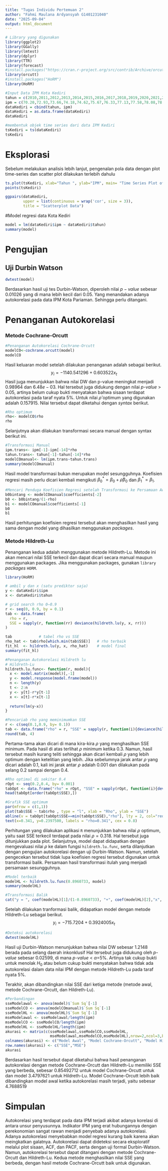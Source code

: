```yaml
---
title: "Tugas Individu Pertemuan 2"
author: "Fahmi Maulana Ardyansyah G1401231040"
date: "2025-09-04"
output: html_document
---
```


```r
# Library yang digunakan
library(ggplot2)
library(GGally)
library(lmtest)
library(dplyr)
library(TTR)
library(forecast)
#install.packages("https://cran.r-project.org/src/contrib/Archive/orcutt/orcutt_2.1.tar.gz", repos = NULL, type = "source")
library(orcutt)
#install.packages("HoRM")
library(HoRM)
```

```r
#Input Data IPM Kota Kediri
tahun = c(2010,2011,2012,2013,2014,2015,2016,2017,2018,2019,2020,2021,2022,2023,2024)
ipm = c(70.20,72.93,73.66,74.18,74.62,75.67,76.33,77.13,77.58,78.08,78.23,78.60,79.59,80.44,81.35)
dataKediri = cbind(tahun, ipm)
dataKediri = as.data.frame(dataKediri)
dataKediri

#membentuk objek time series dari data IPM Kediri
tsKediri = ts(dataKediri)
tsKediri
```

# Eksplorasi
Sebelum melakukan analisis lebih lanjut, pengenalan pola data dengan plot time-series dan scatter plot dilakukan terlebih dahulu

```r
ts.plot(tsKediri, xlab="Tahun ", ylab="IPM", main= "Time Series Plot of IPM Kota Kediri")
points(tsKediri)
```

```r
ggpairs(dataKediri,
        upper = list(continuous = wrap('cor', size = 3)),
        title = "Scatterplot Data")
```
#Model regresi data Kota Kediri
```r
model = lm(dataKediri$ipm ~ dataKediri$tahun)
summary(model)
```
# Pengujian

## Uji Durbin Watson
```r
dwtest(model)
```
Berdasarkan hasil uji tes Durbin-Watson, diperoleh nilai $p-value$ sebesar 0.01026 yang di mana lebih kecil dari 0.05. Yang menandakan adanya autokorelasi pada data IPM Kota Pariaman. Sehingga perlu ditangani.

# Penanganan Autokorelasi

### Metode Cochrane-Orcutt
```r
#Penanganan Autokorelasi Cochrane-Orcutt
modelCO<-cochrane.orcutt(model)
modelCO
```
Hasil keluaran model setelah dilakukan penanganan adalah sebagai berikut. $$y_i=-1140.541296+0.603522x_t$$ Hasil juga menunjukkan bahwa nilai DW dan p-value meningkat menjadi $0.98964$ dan $6.48e-03$. Hal tersebut juga didukung dengan nilai *p-value* \> 0.05, artinya belum cukup bukti menyatakan bahwa sisaan terdapat autokorelasi pada taraf nyata 5%. Untuk nilai $ρ ̂$ optimum yang digunakan adalah $0.157915$. Nilai tersebut dapat diketahui dengan *syntax* berikut.

```r
#Rho optimum
rho<- modelCO$rho
rho
```
Selanjutnya akan dilakukan transformasi secara manual dengan syntax berikut ini.

```r
#Transformasi Manual
ipm.trans<- ipm[-1]-ipm[-14]*rho
tahun.trans<- tahun[-1]-tahun[-14]*rho
modelCOmanual<- lm(ipm.trans~tahun.trans)
summary(modelCOmanual)
```

Hasil model transformasi bukan merupakan model sesungguhnya. Koefisien regresi masih perlu dicari kembali mengikuti $β_0^*=β_0+ρ ̂β_0$ dan $β_1^*=β_1$.

```r
#Mencari Penduga Koefisien Regresi setelah Transformasi ke Persamaan Awal
b0bintang <- modelCOmanual$coefficients[-2]
b0 <- b0bintang/(1-rho)
b1 <- modelCOmanual$coefficients[-1]
b0
b1
```

Hasil perhitungan koefisien regresi tersebut akan menghasilkan hasil yang sama dengan model yang dihasilkan menggunakan *packages*.

### Metode Hildreth-Lu

Penanganan kedua adalah menggunakan metode Hildreth-Lu. Metode ini akan mencari nilai SSE terkecil dan dapat dicari secara manual maupun menggunakan packages. Jika menggunakan packages, gunakan `library` *packages* `HORM`.

```r
library(HoRM)

# ambil y dan x (satu prediktor saja)
y <- dataKediri$ipm
x <- dataKediri$tahun

# grid search rho 0–0.9
r <- seq(0, 0.9, by = 0.1)
tab <- data.frame(
  rho = r,
  SSE = sapply(r, function(rr) deviance(hildreth.lu(y, x, rr)))
)

tab            # tabel rho vs SSE
rho_hat <- tab$rho[which.min(tab$SSE)]   # rho terbaik
fit_hl  <- hildreth.lu(y, x, rho_hat)    # model final
summary(fit_hl)
```

```r
#Penanganan Autokorelasi Hildreth lu
# Hildreth-Lu
hildreth.lu.func<- function(r, model){
  x <- model.matrix(model)[,-1]
  y <- model.response(model.frame(model))
  n <- length(y)
  t <- 2:n
  y <- y[t]-r*y[t-1]
  x <- x[t]-r*x[t-1]
  
  return(lm(y~x))
}

#Pencariab rho yang meminimumkan SSE
r <- c(seq(0.1,0.9, by= 0.1))
tab <- data.frame("rho" = r, "SSE" = sapply(r, function(i){deviance(hildreth.lu.func(i, model))}))
round(tab, 4)
```

Pertama-tama akan dicari di mana kira-kira $ρ$ yang menghasilkan SSE minimum. Pada hasil di atas terlihat $ρ$ minimum ketika 0.3. Namun, hasil tersebut masih kurang teliti sehingga akan dicari kembali $ρ$ yang lebih optimum dengan ketelitian yang lebih. Jika sebelumnya jarak antar $ρ$ yang dicari adalah 0.1, kali ini jarak antar $ρ$ adalah 0.001 dan dilakukan pada selang 0.2 sampai dengan 0.4.

```r
#Rho optimal di sekitar 0.4
rOpt <- seq(0.2,0.4, by= 0.001)
tabOpt <- data.frame("rho" = rOpt, "SSE" = sapply(rOpt, function(i){deviance(hildreth.lu.func(i, model))}))
head(tabOpt[order(tabOpt$SSE),])

#Grafik SSE optimum
par(mfrow = c(1,1))
plot(tab$SSE ~ tab$rho , type = "l", xlab = "Rho", ylab = "SSE")
abline(v = tabOpt[tabOpt$SSE==min(tabOpt$SSE),"rho"], lty = 2, col="red",lwd=2)
text(x=0.341, y=0.2397500, labels = "rho=0.341", cex = 0.8)
```

Perhitungan yang dilakukan aplikasi `R` menunjukkan bahwa nilai $ρ$ optimum, yaitu saat SSE terkecil terdapat pada nilai $ρ=0.318$. Hal tersebut juga ditunjukkan pada plot. Selanjutnya, model dapat didapatkan dengan mengevaluasi nilai $ρ$ ke dalam fungsi `hildreth.lu.func`, serta dilanjutkan dengan pengujian autokorelasi dengan uji Durbin-Watson. Namun, setelah pengecekan tersebut tidak lupa koefisien regresi tersebut digunakan untuk transformasi balik. Persamaan hasil transformasi itulah yang menjadi persamaan sesungguhnya.

```r
#Model terbaik
modelHL <- hildreth.lu.func(0.8960733, model)
summary(modelHL)

#Transformasi Balik
cat("y = ", coef(modelHL)[1]/(1-0.8960733), "+", coef(modelHL)[2],"x", sep = "")
```

Setelah dilakukan tranformasi balik, didapatkan model dengan metode Hildreth-Lu sebagai berikut. $$y_i=-715.7204+0.3924005x_t$$

```r
#Deteksi autokorelasi
dwtest(modelHL)
```

Hasil uji Durbin-Watson menunjukkan bahwa nilai DW sebesar $1.2148$ berada pada selang daerah inkonklusif Hal tersebut juga didukung oleh *p-value* sebesar $0.02599$, di mana *p-value* \< $\alpha$=5%. Artinya tak cukup bukti untuk menolak $H_0$ atau belum cukup bukti menyatakan bahwa tidak ada autokorelasi dalam data nilai IPM dengan metode Hildreth-Lu pada taraf nyata 5%.

Terakhir, akan dibandingkan nilai SSE dari ketiga metode (metode awal, metode Cochrane-Orcutt, dan Hildreth-Lu).

```r
#Perbandingan
sseModelawal <- anova(model)$`Sum Sq`[-1]
sseModelCO <- anova(modelCOmanual)$`Sum Sq`[-1]
sseModelHL <- anova(modelHL)$`Sum Sq`[-1]
mseModelawal <- sseModelawal/length(ipm)
mseModelCO <- sseModelCO/length(ipm)
mseModelHL <- sseModelHL/length(ipm)
akurasi <- matrix(c(sseModelawal,sseModelCO,sseModelHL,
                    mseModelawal,mseModelCO,mseModelHL),nrow=2,ncol=3,byrow = T)
colnames(akurasi) <- c("Model Awal", "Model Cochrane-Orcutt", "Model Hildreth-Lu")
row.names(akurasi) <- c("SSE","MSE")
akurasi
```

Berdasarkan hasil tersebut dapat diketahui bahwa hasil penanganan autokorelasi dengan metode Cochrane-Orcutt dan Hildreth-Lu memiliki SSE yang berbeda, sebesar $0.85492712$ untuk model Cochrane-Orcutt untuk dan model $3.4797621$ untuk Hildreth-Lu. Model Cochrane-Orcutt lebih baik dibandingkan model awal ketika autokorelasi masih terjadi, yaitu sebesar $4.7688519$

# Simpulan

Autokorelasi yang terdapat pada data IPM terjadi akibat adanya korelasi di antara unsur penyusunnya. Indikator IPM yang erat hubungannya dengan perekonomian sangat rawan menjadi penyebab adanya autokorelasi. Adanya autokorelasi menyebabkan model regresi kurang baik karena akan meingkatkan galatnya. Autokorelasi dapat dideteksi secara eksploratif melalui plot sisaan, ACF, dan PACF, serta dengan uji formal Durbin-Watson. Namun, autokorelasi tersebut dapat ditangani dengan metode Cochrane-Orcutt dan Hildreth-Lu. Kedua metode menghasilkan nilai SSE yang berbeda, dengan hasil metode  Cochrane-Orcutt baik untuk digunakan.